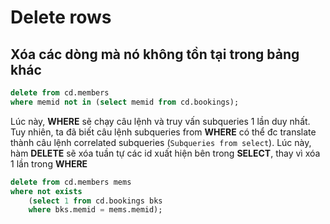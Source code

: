 # Delete rows

## Xóa các dòng mà nó không tồn tại trong bảng khác

```sql
delete from cd.members 
where memid not in (select memid from cd.bookings);
```
Lúc này, **WHERE** sẽ chạy câu lệnh và truy vấn subqueries 1 lần duy nhất. 
Tuy nhiên, ta đã biết câu lệnh subqueries from **WHERE** có thể đc translate thành câu lệnh correlated subqueries (`Subqueries from select`). Lúc này, hàm **DELETE** sẽ xóa tuần tự các id xuất hiện bên trong **SELECT**, thay vì xóa 1 lần trong **WHERE**

```sql 
delete from cd.members mems 
where not exists 
	(select 1 from cd.bookings bks
	where bks.memid = mems.memid);
```